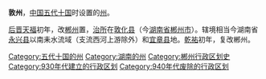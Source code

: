 '''敦州'''，[[中国|中国]][[五代十国|五代十国]]时设置的[[州|州]]。

[[后晋|后晋]][[天福_(后晋)|天福]]初年，改[[郴州_(古代)|郴州]]置，[[治所|治所]]在[[敦化县|敦化县]]（今[[湖南省|湖南省]][[郴州市|郴州市]]）。辖境相当今湖南省[[永兴县|永兴县]]以南耒水流域（支流西河上游除外）和[[宜章县|宜章县]]地。[[乾祐_(后汉)|乾祐]]初年，复改郴州。 

{{十國行政區劃|nocat}}
{{五代十国行政区划小作品}}
[[Category:五代十国的州|Category:五代十国的州]]
[[Category:湖南的州|Category:湖南的州]]
[[Category:郴州行政区划史|Category:郴州行政区划史]]
[[Category:930年代建立的行政区划|Category:930年代建立的行政区划]]
[[Category:940年代废除的行政区划|Category:940年代废除的行政区划]]